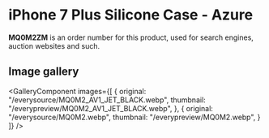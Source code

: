
# iPhone 7 Plus Silicone Case - Azure

<Callout type='info' emoji='👉🏻'>**MQ0M2ZM** is an order number for this product, used for search engines, auction websites and such.</Callout>

## Image gallery

<GalleryComponent
    images={[
      {
        original: "/everysource/MQ0M2_AV1_JET_BLACK.webp",
        thumbnail: "/everypreview/MQ0M2_AV1_JET_BLACK.webp",
      },
      {
        original: "/everysource/MQ0M2.webp",
        thumbnail: "/everypreview/MQ0M2.webp",
      }
    ]}
  />
